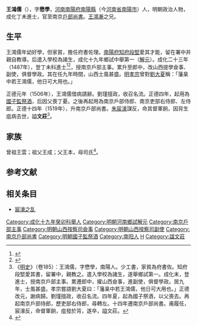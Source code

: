 {{Otheruses|other=名为王文庄的其他人物|王文庄}}
{{明清人物信息框
| 姓名 = 王鴻儒
| 原名 =
| 圖片名稱= 
| 圖片大小 =
| 圖片說明 = 
| 最高職務 = 南京戶部尚書
| 國家 = 大明 
| 爵位 =
| 籍貫 = [[河南承宣布政使司|河南承宣布政使司]][[南陽府|南陽府]][[南陽縣|南陽縣]]
| 族裔 = 
| 字號 = 字懋學
| 諡號 = 文莊
| 出生日期 = 天順三年（1459年）
| 出生地點 = 
| 逝世日期 = 正德十四年（1519年）
| 逝世地點 =
| 墓葬 =
| 配偶 = 
| 親屬 = 
| 出身 =
* 成化二十三年丁未科進士出身
| 經歷 =
| 著作 =  
}}
'''王鴻儒'''（{{bd|1459年||1519年|catIdx=}}），字'''懋學'''，[[河南承宣布政使司|河南]][[南陽府|南陽府]][[南陽縣|南陽縣]]（今[[河南省|河南省]][[南陽市|南陽市]]）人，明朝政治人物，成化丁未進士，官至南京[[戶部尚書|戶部尚書]]。[[王鴻漸|王鴻漸]]之兄。

==生平==
王鴻儒年幼好學，但家貧，擔任府書佐理。[[南陽府|南陽府]][[知府|知府]][[段堅|段堅]]愛其才能，留在署中并親自教導。后遣入學校為諸生，成化十九年鄉試中舉第一（[[解元|解元]]）。成化二十三年（1487年），登丁未科進士<ref>{{Cite book|title=《[[皇明贡举考|皇明贡举考]]》卷五|last=（明）[[张朝瑞|张朝瑞]]|first=|publisher=《续修四库全书》史部第828册|year=|isbn=|location=|pages=}}</ref><ref>{{Cite book|title=贡举志五种 上|last=鲁小俊，江俊伟著|first=|publisher=武汉：武汉大学出版社|year=2009|isbn=978-7-307-07043-1|location=|pages=256-258}}</ref>，授南京戶部主事。累升至郎中，改山西提學僉事、副使，俱督學政。其在任九年時間，山西士風甚盛。[[明孝宗|明孝宗]]曾對[[劉大夏|劉大夏]]稱：「藩臬中若王鴻儒，他日可大用也。」

正德元年（1506年），王鴻儒借病請辭。劉瑾擅政，收召名流。正德四年，起用為[[國子監祭酒|國子監祭酒]]，后因父喪丁憂。之後再起用為南京戶部侍郎、南京吏部右侍郎、左侍郎。正德十四年（1519年），升南京戶部尚書。[[朱宸濠|朱宸濠]]謀反，命其督軍餉，因背生疽病去世，謚'''文莊'''<ref>《[[明史|明史]]》（卷185）：王鴻儒，字懋學，南陽人。少工書，家貧為府書佐。知府段堅愛其書，留署中，親教之。遣入學校為諸生，遂舉鄉試第一。成化末，登進士，授南京戶部主事。累遷郎中，擢山西僉事，進副使，俱督學政。居九年，士風甚盛。孝宗嘗語劉大夏曰：「藩臬中若王鴻儒，他日可大用也。」正德改元，謝病歸。劉瑾擅政，收召名流。四年夏，起為國子祭酒，以父喪去。再起南京戶部侍郎，歷吏部右侍郎，尋轉左。十四年遷南京戶部尚書。甫履任，宸濠反，命督軍餉，疽發於背，遂卒，謚文莊。</ref>。

== 家族 ==
曾祖王雲；祖父王成；父王本，母司氏<ref>{{Cite book|title=天一阁藏明代科举录选刊 登科录 点校本|last=龚延明主编|first=|publisher=宁波出版社|year=2016|isbn=978-7-5526-2320-8|location=宁波|pages=|quote=《天一閣藏明代科舉錄選刊.登科錄》之《成化二十三年進士登科錄》}}</ref>。

==参考文献==
{{wikisource|明史/卷185}}
{{Reflist}}

==相关条目==
*[[宸濠之乱|宸濠之乱]]

{{成化二十三年丁未科殿試金榜}}
{{DEFAULTSORT:Wang王}}
[[Category:成化十九年癸卯科舉人|Category:成化十九年癸卯科舉人]]
[[Category:明朝河南鄉試解元|Category:明朝河南鄉試解元]]
[[Category:南京戶部主事|Category:南京戶部主事]]
[[Category:明朝山西按察司僉事|Category:明朝山西按察司僉事]]
[[Category:明朝山西按察司副使|Category:明朝山西按察司副使]]
[[Category:南京戶部尚書|Category:南京戶部尚書]]
[[Category:明朝國子監祭酒|Category:明朝國子監祭酒]]
[[Category:南阳人|Category:南阳人]]
[[Category:王姓|H]]
[[Category:諡文莊|Category:諡文莊]]